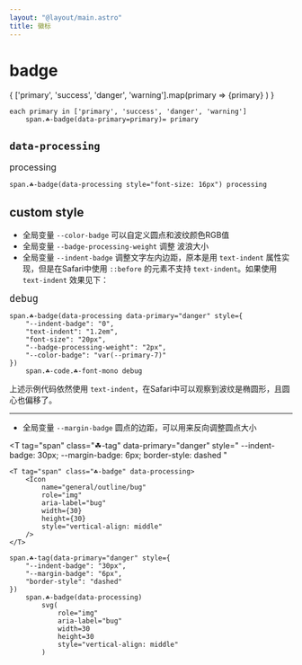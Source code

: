 ```yaml
---
layout: "@layout/main.astro"
title: 徽标
---
```




# badge

<Grid inline>
{
    ['primary', 'success', 'danger', 'warning'].map(primary => 
        <T
            tag='span'
            class="☘-badge"
            data-primary={primary}
        >{primary}</T>
    )
}
</Grid>

```pug
each primary in ['primary', 'success', 'danger', 'warning']
    span.☘-badge(data-primary=primary)= primary
```

## `data-processing`

<T tag="span" class="☘-badge" data-processing style="font-size: 16px">processing</T>

```pug
span.☘-badge(data-processing style="font-size: 16px") processing
```

## custom style

- 全局变量 `--color-badge` 可以自定义圆点和波纹颜色RGB值
- 全局变量 `--badge-processing-weight` 调整 波浪大小
- 全局变量 `--indent-badge` 调整文字左内边距，原本是用 `text-indent` 属性实现，但是在Safari中使用 `::before` 的元素不支持 `text-indent`。如果使用 `text-indent` 效果见下：

<T tag="span" class="☘-badge" data-processing data-primary="danger" style="
    --indent-badge: 0; 
    text-indent: 1.2em; 
    font-size: 20px; 
    --badge-processing-weight: 2px;
    --color-badge: var(--primary-7)
">`debug`</T>

```pug
span.☘-badge(data-processing data-primary="danger" style={
    "--indent-badge": "0",
    "text-indent": "1.2em",
    "font-size": "20px",
    "--badge-processing-weight": "2px",
    "--color-badge": "var(--primary-7)"
})
    span.☘-code.☘-font-mono debug
```

上述示例代码依然使用 `text-indent`，在Safari中可以观察到波纹是椭圆形，且圆心也偏移了。

***

- 全局变量 `--margin-badge` 圆点的边距，可以用来反向调整圆点大小

<T
    tag="span"
    class="☘-tag"
    data-primary="danger"
    style="
        --indent-badge: 30px;
        --margin-badge: 6px;
        border-style: dashed
    "
>
    <T tag="span" class="☘-badge" data-processing>
        <Icon
            name="general/outline/bug"
            role="img"
            aria-label="bug"
            width={30}
            height={30}
            style="vertical-align: middle"
        />
    </T>
</T>

```pug
span.☘-tag(data-primary="danger" style={
    "--indent-badge": "30px",
    "--margin-badge": "6px",
    "border-style": "dashed"
})
    span.☘-badge(data-processing)
        svg(
            role="img"
            aria-label="bug"
            width=30
            height=30
            style="vertical-align: middle"
        )
```
